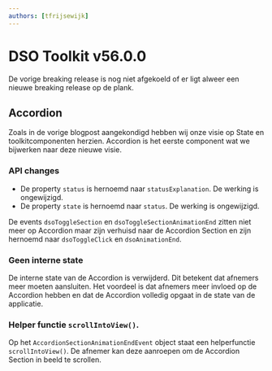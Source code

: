 ```yaml
---
authors: [tfrijsewijk]
---
```


# DSO Toolkit v56.0.0

De vorige breaking release is nog niet afgekoeld of er ligt alweer een nieuwe breaking release op de plank.

## Accordion

Zoals in de vorige blogpost aangekondigd hebben wij onze visie op State en toolkitcomponenten herzien. Accordion is het eerste component wat we bijwerken naar deze nieuwe visie.

### API changes

- De property `status` is hernoemd naar `statusExplanation`. De werking is ongewijzigd.
- De property `state` is hernoemd naar `status`. De werking is ongewijzigd.

De events `dsoToggleSection` en `dsoToggleSectionAnimationEnd` zitten niet meer op Accordion maar zijn verhuisd naar de Accordion Section en zijn hernoemd naar `dsoToggleClick` en `dsoAnimationEnd`.

### Geen interne state

De interne state van de Accordion is verwijderd. Dit betekent dat afnemers meer moeten aansluiten. Het voordeel is dat afnemers meer invloed op de Accordion hebben en dat de Accordion volledig opgaat in de state van de applicatie.

### Helper functie `scrollIntoView()`.

Op het `AccordionSectionAnimationEndEvent` object staat een helperfunctie `scrollIntoView()`. De afnemer kan deze aanroepen om de Accordion Section in beeld te scrollen.
